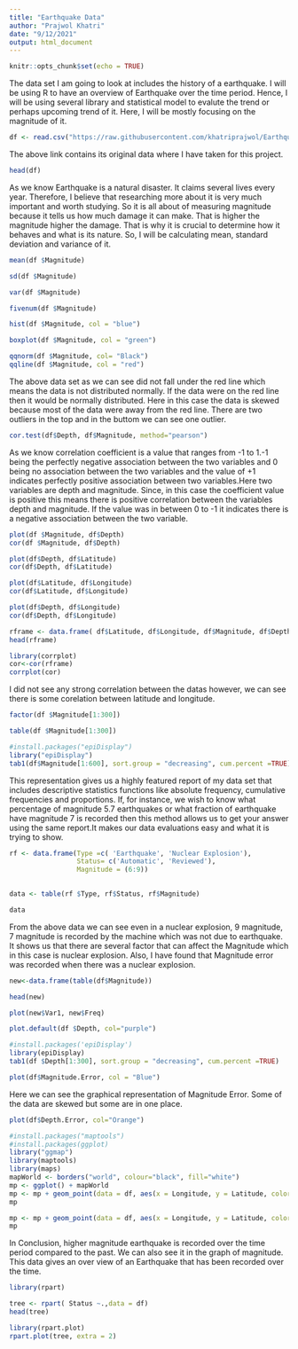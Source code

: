 ```yaml
---
title: "Earthquake Data"
author: "Prajwol Khatri"
date: "9/12/2021"
output: html_document
---
```


```r
knitr::opts_chunk$set(echo = TRUE)
```
The data set I am going to look at includes the history of a earthquake. I will be using R to have an overview of Earthquake over the time period. Hence, I will be using several library and statistical model to evalute the trend or perhaps upcoming trend of it. Here, I will be mostly focusing on the magnitude of it.

```r
df <- read.csv("https://raw.githubusercontent.com/khatriprajwol/Earthquake/main/database.csv")

```
The above link contains its original data where I have taken for this project.

```r
head(df)
```
As we know Earthquake is a natural disaster. It claims several lives every year. Therefore, I believe that researching more about it is very much important and worth studying. So it is all about of measuring magnitude because it tells us how much damage it can make. That is higher the magnitude higher the damage. That is why it is crucial to determine how it behaves and what is its nature. So, I will be calculating mean, standard deviation and variance of it. 

```r
mean(df $Magnitude)
```

```r
sd(df $Magnitude)
```

```r
var(df $Magnitude)
```

```r
fivenum(df $Magnitude)
```
```r
hist(df $Magnitude, col = "blue")
```
```r
boxplot(df $Magnitude, col = "green")
```
```r
qqnorm(df $Magnitude, col= "Black")
qqline(df $Magnitude, col = "red")
```
The above data set as we can see did not fall under the red line which means the data is not distributed normally. If the data were on the red line then it would be normally distributed. Here in this case the data is skewed because most of the data were away from the red line. There are two outliers in the top and in the buttom we can see one outlier. 
```r
cor.test(df$Depth, df$Magnitude, method="pearson")
```
As we know correlation coefficient is a value that ranges from -1 to 1.-1 being the perfectly negative association between the two variables and 0 being no association between the two variables and the value of +1 indicates perfectly positive association between two variables.Here two variables are depth and magnitude. Since, in this case the coefficient value is positive this means there is positive correlation between the variables depth and magnitude. If the value was in between 0 to -1 it indicates there is a negative association between the two variable. 

```r
plot(df $Magnitude, df$Depth)
cor(df $Magnitude, df$Depth)

plot(df$Depth, df$Latitude)
cor(df$Depth, df$Latitude)

plot(df$Latitude, df$Longitude)
cor(df$Latitude, df$Longitude)

plot(df$Depth, df$Longitude)
cor(df$Depth, df$Longitude)
```

```r

rframe <- data.frame( df$Latitude, df$Longitude, df$Magnitude, df$Depth)
head(rframe)

```
```r
library(corrplot)
cor<-cor(rframe)
corrplot(cor)
```
I did not see any strong correlation between the datas however, we can see there is some corelation between latitude and longitude. 

```r

factor(df $Magnitude[1:300])

```

```r
table(df $Magnitude[1:300])
```
```r
#install.packages("epiDisplay")
library("epiDisplay")
tab1(df$Magnitude[1:600], sort.group = "decreasing", cum.percent =TRUE)
```
This representation gives us a highly featured report of my data set that includes descriptive statistics functions like absolute frequency, cumulative frequencies and proportions. If, for instance, we wish to know what percentage of magnitude 5.7 earthquakes or what fraction of earthquake have magnitude 7 is recorded then this method allows us to get your answer using the same report.It makes our data evaluations easy and what it is trying to show. 

```r
rf <- data.frame(Type =c( 'Earthquake', 'Nuclear Explosion'),
                 Status= c('Automatic', 'Reviewed'), 
                 Magnitude = (6:9))
                
```
```r
data <- table(rf $Type, rf$Status, rf$Magnitude)
```

```r
data
```
From the above data we can see even in a nuclear explosion, 9 magnitude, 7 magnitude is recorded by the machine which was not due to earthquake. It shows us that there are several factor that can affect the Magnitude which in this case is nuclear explosion. 
Also, I have found that Magnitude error was recorded when there was a nuclear explosion.

```r
new<-data.frame(table(df$Magnitude))
```
```r
head(new)
```
```r
plot(new$Var1, new$Freq)
```
```r
plot.default(df $Depth, col="purple")
```
```r
#install.packages('epiDisplay')
library(epiDisplay)
tab1(df $Depth[1:300], sort.group = "decreasing", cum.percent =TRUE)
```
```r
plot(df$Magnitude.Error, col = "Blue")
```
Here we can see the graphical representation of Magnitude Error. Some of the data are skewed but some are in one place.
```r
plot(df$Depth.Error, col="Orange")
```
```r
#install.packages("maptools")
#install.packages(ggplot)
library("ggmap")
library(maptools)
library(maps)
mapWorld <- borders("world", colour="black", fill="white")
mp <- ggplot() + mapWorld
mp <- mp + geom_point(data = df, aes(x = Longitude, y = Latitude, color = Status, size = Magnitude), alpha = 0.2)
mp
```
```r
mp <- mp + geom_point(data = df, aes(x = Longitude, y = Latitude, color =Type, size = Magnitude), alpha = 0.2)
mp
```
In Conclusion, higher magnitude earthquake is recorded over the time period compared to the past. We can also see it in the graph of magnitude. This data gives an over view of an Earthquake that has been recorded over the time. 


```r
library(rpart)

tree <- rpart( Status ~.,data = df)
head(tree)
```
```r
library(rpart.plot)
rpart.plot(tree, extra = 2)
```




